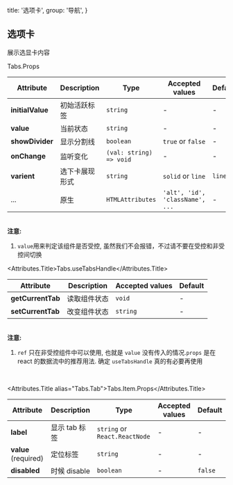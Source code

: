 

  title: '选项卡',
  group: '导航',
}

## 选项卡

展示选显卡内容

<Default />
<Solid />
<Devider />
<Dynamic />
<Controlled />
<Imperative />

<Attributes edit="/pages/zh-en/components/tabs.mdx">
<Attributes.Title>Tabs.Props</Attributes.Title>

| Attribute        | Description    | Type                    | Accepted values                 | Default |
| ---------------- | -------------- | ----------------------- | ------------------------------- | ------- |
| **initialValue** | 初始活跃标签   | `string`                | -                               | -       |
| **value**        | 当前状态       | `string`                | -                               | -       |
| **showDivider**  | 显示分割线     | `boolean`               | `true` or `false`               | -       |
| **onChange**     | 监听变化       | `(val: string) => void` | -                               | -       |
| **varient**      | 选下卡展现形式 | `string`                | `solid` or `line`               | `line`  |
| ...              | 原生           | `HTMLAttributes`        | `'alt', 'id', 'className', ...` | -       |

<br />
<strong>注意:</strong>
<br />

1. `value`用来判定该组件是否受控, 虽然我们不会报错，不过请不要在受控和非受控间切换


<Attributes.Title>Tabs.useTabsHandle</Attributes.Title>

| Attribute         | Description  | Accepted values | Default |
| ----------------- | ------------ | --------------- | ------- |
| **getCurrentTab** | 读取组件状态 | `void`          | -       |
| **setCurrentTab** | 改变组件状态 | `string`        | -       |

<br />
<strong>注意:</strong>

1. `ref` 只在非受控组件中可以使用, 也就是 `value` 没有传入的情况.`props` 是在 react 的数据流中的推荐用法.
   确定 `useTabsHandle` 真的有必要再使用


<br />

<Attributes.Title alias="Tabs.Tab">Tabs.Item.Props</Attributes.Title>

| Attribute            | Description   | Type                          | Accepted values | Default |
| -------------------- | ------------- | ----------------------------- | --------------- | ------- |
| **label**            | 显示 tab 标签 | `string` or `React.ReactNode` | -               | -       |
| **value** (required) | 定位标签      | `string`                      | -               | -       |
| **disabled**         | 时候 disable  | `boolean`                     | -               | `false` |

</Attributes>

